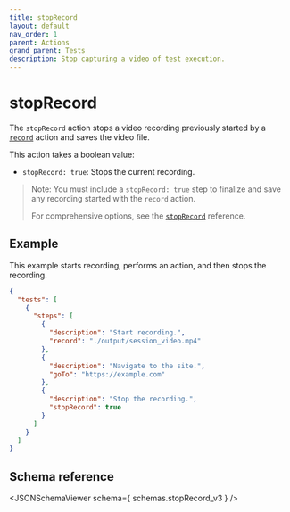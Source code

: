 ```yaml
---
title: stopRecord
layout: default
nav_order: 1
parent: Actions
grand_parent: Tests
description: Stop capturing a video of test execution.
---
```



# stopRecord

The `stopRecord` action stops a video recording previously started by a [`record`](record) action and saves the video file.

This action takes a boolean value:

- `stopRecord: true`: Stops the current recording.

>Note: You must include a `stopRecord: true` step to finalize and save any recording started with the `record` action.
>
> For comprehensive options, see the [`stopRecord`](/docs/references/schemas/stoprecord) reference.

## Example

This example starts recording, performs an action, and then stops the recording.

```json
{
  "tests": [
    {
      "steps": [
        {
          "description": "Start recording.",
          "record": "./output/session_video.mp4"
        },
        {
          "description": "Navigate to the site.",
          "goTo": "https://example.com"
        },
        {
          "description": "Stop the recording.",
          "stopRecord": true
        }
      ]
    }
  ]
}
```

## Schema reference

<JSONSchemaViewer schema={ schemas.stopRecord_v3 } />
